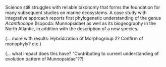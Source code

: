 Science still struggles with reliable taxonomy that forms the foundation for many subsequent studies on marine ecosystems. A case study with integrative approach reports first phylogenetic understanding of the genus *Acanthocope* (Isopoda: Munnopsidae) as well as its biogeography in the North Atlantic, in addition with the description of a new species.

(... more with results: Hybridization of Morphogroup 2? Confirm of monophyly? etc.) 

(... what impact does this have? "Contributing to current understanding of evolution pattern of Munnopsidae"??) 
